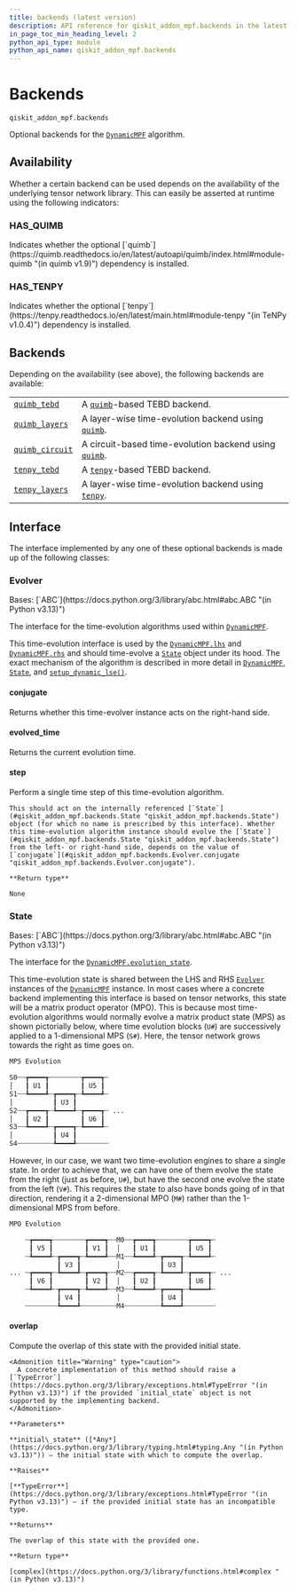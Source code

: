 ```yaml
---
title: backends (latest version)
description: API reference for qiskit_addon_mpf.backends in the latest version of qiskit-addon-mpf
in_page_toc_min_heading_level: 2
python_api_type: module
python_api_name: qiskit_addon_mpf.backends
---
```


<span id="module-qiskit_addon_mpf.backends" />

<span id="backends-qiskit-addon-mpf-backends" />

# Backends

`qiskit_addon_mpf.backends`

Optional backends for the [`DynamicMPF`](dynamic#dynamicmpf "qiskit_addon_mpf.dynamic.DynamicMPF") algorithm.

## Availability

Whether a certain backend can be used depends on the availability of the underlying tensor network library. This can easily be asserted at runtime using the following indicators:

### HAS\_QUIMB

<Attribute id="qiskit_addon_mpf.backends.HAS_QUIMB">
  Indicates whether the optional [`quimb`](https://quimb.readthedocs.io/en/latest/autoapi/quimb/index.html#module-quimb "(in quimb v1.9)") dependency is installed.
</Attribute>

### HAS\_TENPY

<Attribute id="qiskit_addon_mpf.backends.HAS_TENPY">
  Indicates whether the optional [`tenpy`](https://tenpy.readthedocs.io/en/latest/main.html#module-tenpy "(in TeNPy v1.0.4)") dependency is installed.
</Attribute>

## Backends

Depending on the availability (see above), the following backends are available:

|                                                                                                                                    |                                                                                                                                                         |
| ---------------------------------------------------------------------------------------------------------------------------------- | ------------------------------------------------------------------------------------------------------------------------------------------------------- |
| [`quimb_tebd`](backends-quimb-tebd#module-qiskit_addon_mpf.backends.quimb_tebd "qiskit_addon_mpf.backends.quimb_tebd")             | A [`quimb`](https://quimb.readthedocs.io/en/latest/autoapi/quimb/index.html#module-quimb "(in quimb v1.9)")-based TEBD backend.                         |
| [`quimb_layers`](backends-quimb-layers#module-qiskit_addon_mpf.backends.quimb_layers "qiskit_addon_mpf.backends.quimb_layers")     | A layer-wise time-evolution backend using [`quimb`](https://quimb.readthedocs.io/en/latest/autoapi/quimb/index.html#module-quimb "(in quimb v1.9)").    |
| [`quimb_circuit`](backends-quimb-circuit#module-qiskit_addon_mpf.backends.quimb_circuit "qiskit_addon_mpf.backends.quimb_circuit") | A circuit-based time-evolution backend using [`quimb`](https://quimb.readthedocs.io/en/latest/autoapi/quimb/index.html#module-quimb "(in quimb v1.9)"). |
| [`tenpy_tebd`](backends-tenpy-tebd#module-qiskit_addon_mpf.backends.tenpy_tebd "qiskit_addon_mpf.backends.tenpy_tebd")             | A [`tenpy`](https://tenpy.readthedocs.io/en/latest/main.html#module-tenpy "(in TeNPy v1.0.4)")-based TEBD backend.                                      |
| [`tenpy_layers`](backends-tenpy-layers#module-qiskit_addon_mpf.backends.tenpy_layers "qiskit_addon_mpf.backends.tenpy_layers")     | A layer-wise time-evolution backend using [`tenpy`](https://tenpy.readthedocs.io/en/latest/main.html#module-tenpy "(in TeNPy v1.0.4)").                 |

## Interface

The interface implemented by any one of these optional backends is made up of the following classes:

### Evolver

<Class id="qiskit_addon_mpf.backends.Evolver" github="https://github.com/Qiskit/qiskit-addon-mpf/tree/stable/0.2/qiskit_addon_mpf/backends/interface.py#L21-L52" signature="Evolver" modifiers="class">
  Bases: [`ABC`](https://docs.python.org/3/library/abc.html#abc.ABC "(in Python v3.13)")

  The interface for the time-evolution algorithms used within [`DynamicMPF`](dynamic#dynamicmpf "qiskit_addon_mpf.dynamic.DynamicMPF").

  This time-evolution interface is used by the [`DynamicMPF.lhs`](dynamic#lhs "qiskit_addon_mpf.dynamic.DynamicMPF.lhs") and [`DynamicMPF.rhs`](dynamic#rhs "qiskit_addon_mpf.dynamic.DynamicMPF.rhs") and should time-evolve a [`State`](#qiskit_addon_mpf.backends.State "qiskit_addon_mpf.backends.State") object under its hood. The exact mechanism of the algorithm is described in more detail in [`DynamicMPF`](dynamic#dynamicmpf "qiskit_addon_mpf.dynamic.DynamicMPF"), [`State`](#qiskit_addon_mpf.backends.State "qiskit_addon_mpf.backends.State"), and [`setup_dynamic_lse()`](dynamic#setup_dynamic_lse "qiskit_addon_mpf.dynamic.setup_dynamic_lse").

  #### conjugate

  <Attribute id="qiskit_addon_mpf.backends.Evolver.conjugate" attributeTypeHint="bool" modifiers="abstract property">
    Returns whether this time-evolver instance acts on the right-hand side.
  </Attribute>

  #### evolved\_time

  <Attribute id="qiskit_addon_mpf.backends.Evolver.evolved_time" attributeTypeHint="float" modifiers="abstract property">
    Returns the current evolution time.
  </Attribute>

  #### step

  <Function id="qiskit_addon_mpf.backends.Evolver.step" github="https://github.com/Qiskit/qiskit-addon-mpf/tree/stable/0.2/qiskit_addon_mpf/backends/interface.py#L30-L38" signature="step()" modifiers="abstract">
    Perform a single time step of this time-evolution algorithm.

    This should act on the internally referenced [`State`](#qiskit_addon_mpf.backends.State "qiskit_addon_mpf.backends.State") object (for which no name is prescribed by this interface). Whether this time-evolution algorithm instance should evolve the [`State`](#qiskit_addon_mpf.backends.State "qiskit_addon_mpf.backends.State") from the left- or right-hand side, depends on the value of [`conjugate`](#qiskit_addon_mpf.backends.Evolver.conjugate "qiskit_addon_mpf.backends.Evolver.conjugate").

    **Return type**

    None
  </Function>
</Class>

### State

<Class id="qiskit_addon_mpf.backends.State" github="https://github.com/Qiskit/qiskit-addon-mpf/tree/stable/0.2/qiskit_addon_mpf/backends/interface.py#L55-L117" signature="State" modifiers="class">
  Bases: [`ABC`](https://docs.python.org/3/library/abc.html#abc.ABC "(in Python v3.13)")

  The interface for the [`DynamicMPF.evolution_state`](dynamic#evolution_state "qiskit_addon_mpf.dynamic.DynamicMPF.evolution_state").

  This time-evolution state is shared between the LHS and RHS [`Evolver`](#qiskit_addon_mpf.backends.Evolver "qiskit_addon_mpf.backends.Evolver") instances of the [`DynamicMPF`](dynamic#dynamicmpf "qiskit_addon_mpf.dynamic.DynamicMPF") instance. In most cases where a concrete backend implementing this interface is based on tensor networks, this state will be a matrix product operator (MPO). This is because most time-evolution algorithms would normally evolve a matrix product state (MPS) as shown pictorially below, where time evolution blocks (`U#`) are successively applied to a 1-dimensional MPS (`S#`). Here, the tensor network grows towards the right as time goes on.

  ```python
  MPS Evolution

  S0┄┄┲━━━━┱┄┄┄┄┄┄┄┄┲━━━━┱┄
  │   ┃ U1 ┃        ┃ U5 ┃
  S1┄┄┺━━━━┹┄┲━━━━┱┄┺━━━━┹┄
  │          ┃ U3 ┃
  S2┄┄┲━━━━┱┄┺━━━━┹┄┲━━━━┱┄ ...
  │   ┃ U2 ┃        ┃ U6 ┃
  S3┄┄┺━━━━┹┄┲━━━━┱┄┺━━━━┹┄
  │          ┃ U4 ┃
  S4┄┄┄┄┄┄┄┄┄┺━━━━┹┄┄┄┄┄┄┄┄
  ```

  However, in our case, we want two time-evolution engines to share a single state. In order to achieve that, we can have one of them evolve the state from the right (just as before, `U#`), but have the second one evolve the state from the left (`V#`). This requires the state to also have bonds going of in that direction, rendering it a 2-dimensional MPO (`M#`) rather than the 1-dimensional MPS from before.

  ```python
  MPO Evolution

      ┄┲━━━━┱┄┄┄┄┄┄┄┄┲━━━━┱┄┄M0┄┄┲━━━━┱┄┄┄┄┄┄┄┄┲━━━━┱┄
       ┃ V5 ┃        ┃ V1 ┃  │   ┃ U1 ┃        ┃ U5 ┃
      ┄┺━━━━┹┄┲━━━━┱┄┺━━━━┹┄┄M1┄┄┺━━━━┹┄┲━━━━┱┄┺━━━━┹┄
              ┃ V3 ┃         │          ┃ U3 ┃
  ... ┄┲━━━━┱┄┺━━━━┹┄┲━━━━┱┄┄M2┄┄┲━━━━┱┄┺━━━━┹┄┲━━━━┱┄ ...
       ┃ V6 ┃        ┃ V2 ┃  │   ┃ U2 ┃        ┃ U6 ┃
      ┄┺━━━━┹┄┲━━━━┱┄┺━━━━┹┄┄M3┄┄┺━━━━┹┄┲━━━━┱┄┺━━━━┹┄
              ┃ V4 ┃         │          ┃ U4 ┃
      ┄┄┄┄┄┄┄┄┺━━━━┹┄┄┄┄┄┄┄┄┄M4┄┄┄┄┄┄┄┄┄┺━━━━┹┄┄┄┄┄┄┄┄
  ```

  #### overlap

  <Function id="qiskit_addon_mpf.backends.State.overlap" github="https://github.com/Qiskit/qiskit-addon-mpf/tree/stable/0.2/qiskit_addon_mpf/backends/interface.py#L101-L117" signature="overlap(initial_state)" modifiers="abstract">
    Compute the overlap of this state with the provided initial state.

    <Admonition title="Warning" type="caution">
      A concrete implementation of this method should raise a [`TypeError`](https://docs.python.org/3/library/exceptions.html#TypeError "(in Python v3.13)") if the provided `initial_state` object is not supported by the implementing backend.
    </Admonition>

    **Parameters**

    **initial\_state** ([*Any*](https://docs.python.org/3/library/typing.html#typing.Any "(in Python v3.13)")) – the initial state with which to compute the overlap.

    **Raises**

    [**TypeError**](https://docs.python.org/3/library/exceptions.html#TypeError "(in Python v3.13)") – if the provided initial state has an incompatible type.

    **Returns**

    The overlap of this state with the provided one.

    **Return type**

    [complex](https://docs.python.org/3/library/functions.html#complex "(in Python v3.13)")
  </Function>
</Class>

